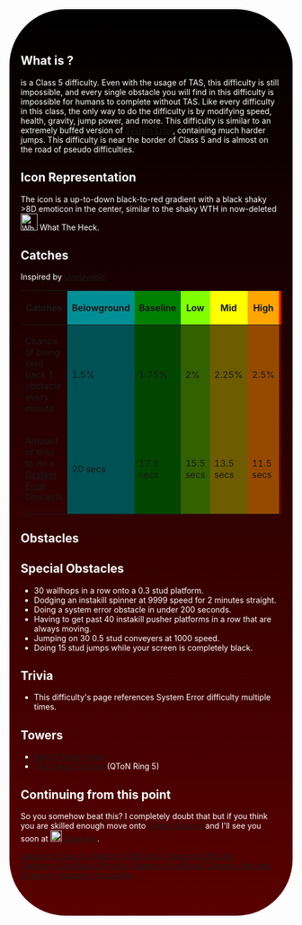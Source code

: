 <div style="background:linear-gradient(#000000, #590000);background-image:
background-size: 550px 550px, 350px 350px, 250px 250px, 150px 150px;
background-position: 0 0, 40px 60px, 130px 270px, 70px 100px; color: white;padding: 50px 20px; border-radius: 100px 100px">
{{TAS Impossible}}{{NewDifficultyInfobox|title1=[[File:Error Exe.png|30x30px]] Error.exe|image1=Error Exe.png|caption1=this isn’t your Sonic.Exe fanmade wiki -YataDev|class=[[:Category:Class 5|Class 5]]|type=[[:Category:Difficulties|Normal Difficulty]]|previous={{Class7Difficulties|System Error}} [[System Error]]|next={{Class7Difficulties|Simply Beyond}} [[Simply Beyond]]|difficulty_range=Baseline to Peak|date_added=4/25/2022|date_removed=12/10/2021|removal_reason=Fictional Towers|rating=43|decal_id=[https://create.roblox.com/store/asset/7281359720/Error.exe 7281359720]}}
==What is '''{{PAGENAME}}'''?                                                            ==
'''{{PAGENAME}}''' is a Class 5 difficulty. Even with the usage of TAS, this difficulty is still impossible, and every single obstacle you will find in this difficulty is impossible for humans to complete without TAS. Like every difficulty in this class, the only way to do the difficulty is by modifying speed, health, gravity, jump power, and more. This difficulty is similar to an extremely buffed version of [[System Error]], containing much harder jumps. This difficulty is near the border of Class 5 and is almost on the road of pseudo difficulties.

==Icon Representation==
The icon is a up-to-down black-to-red gradient with a black shaky >8D emoticon in the center, similar to the shaky WTH in now-deleted [[File:What the heck.png|frameless|30x30px]] What The Heck.

== Catches ==
Inspired by [[User blog:EpicTheGamer2014/Unplayable|Unplayable]]
{| class="fandom-table"
!Catches
! style="background-color: #008F95;" |'''Belowground'''
! style="background-color: green;" |'''Baseline''' 
! style="background-color: #80ff00;" |'''Low'''
! style="background-color: yellow; " |'''Mid'''
! style="background-color: orange; " |'''High''' 
! style="background-color: red; " |'''Peak'''
! style="background-color: #ff007d; " |''Skyline''
! style="background-color: #A400D0; " |'''Peripheral'''
|-
|Chance of being sent back 1 obstacle every minute.
| style="background-color: #005154;" |1.5%
| style="background-color: #014500;" |1.75%
| style="background-color: #336000;" |2%
| style="background-color: #6d5c00;" |2.25%
| style="background-color: #964a00;" |2.5%
| style="background-color: #5a0000;" |2.75%
| style="background-color: #97004A;" |3%
| style="background-color: #4F0065;" |3.25%
|-
|Amount of time to do a [[System Error]] Obstacle
| style="background-color: #005154;" |20 secs
| style="background-color: #014500;" |17.5 secs
| style="background-color: #336000;" |15.5 secs
| style="background-color: #6d5c00;" |13.5 secs
| style="background-color: #964a00;" |11.5 secs
| style="background-color: #5a0000;" |10 secs
| style="background-color: #97004A;" |9.5 secs
| style="background-color: #4F0065;" |9.25 secs
|}
==Obstacles==
{{ObstacleTableRevamp|JumpClimbableBase=16.9|Increment=0.35}}

== Special Obstacles ==
*30 wallhops in a row onto a 0.3 stud platform.
*Dodging an instakill spinner at 9999 speed for 2 minutes straight.
*Doing a system error obstacle in under 200 seconds.
*Having to get past 40 instakill pusher platforms in a row that are always moving.
*Jumping on 30 0.5 stud conveyers at 1000 speed.
*Doing 15 stud jumps while your screen is completely black.

==Trivia==
*This difficulty's page references System Error difficulty multiple times.

==Towers==
*[[Bed of Some Sleep]]<br />
*[https://www.roblox.com/games/10406214285/Quasis-Towers-of-Nonsense The Great Triennial] (QToN Ring 5)

==Continuing from this point==
So you somehow beat this? I completely doubt that but if you think you are skilled enough move onto [[Simply Beyond]] and I'll see you soon at [[File:SquareSupreme.png|20px]] [[Supreme]].

{{DifficultiesNavbox}}
[[Category:Class 5]]
[[Category:Difficulties]]
[[Category:Difficulty]]
[[Category:Unofficial Difficulty]]
[[Category:Unofficial]]
[[Category:Revived]]
[[Category:Humanly Impossible]]